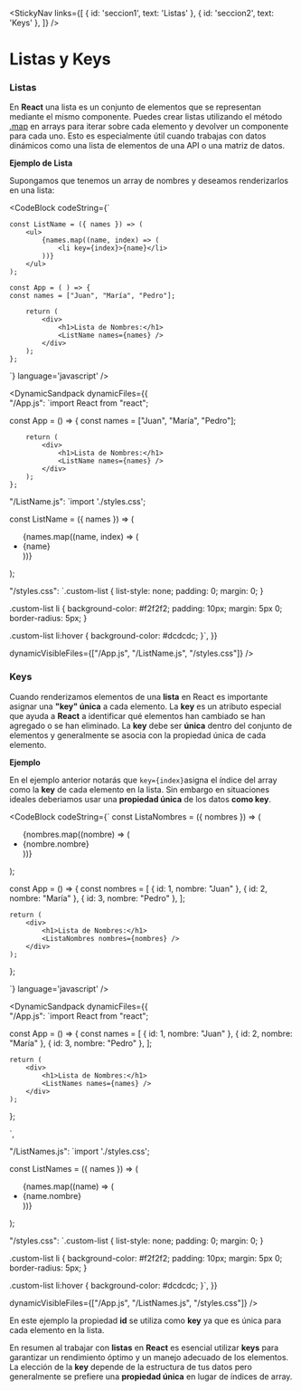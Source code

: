 
<StickyNav
  links={[
    { id: 'seccion1', text: 'Listas' },
    { id: 'seccion2', text: 'Keys' },
  ]}
/>

# Listas y Keys

<a id="seccion1"></a>
### Listas

En **React** una lista es un conjunto de elementos que se representan mediante el mismo componente. 
Puedes crear listas utilizando el método [.map](/docs/conceptos-de-javascript-10-array-methods--docs) en arrays para iterar sobre cada elemento y devolver un componente 
para cada uno. Esto es especialmente útil cuando trabajas con datos dinámicos como una lista de elementos de una API o una matriz de datos.

**Ejemplo de Lista**

Supongamos que tenemos un array de nombres y deseamos renderizarlos en una lista:

<CodeBlock
  codeString={`

    const ListName = ({ names }) => (
        <ul>
            {names.map((name, index) => (
                <li key={index}>{name}</li>
            ))}
        </ul>
    );

    const App = ( ) => {
    const names = ["Juan", "María", "Pedro"];
    
        return (
            <div>
                <h1>Lista de Nombres:</h1>
                <ListName names={names} />
            </div>
        );
    };

  `} 
  language='javascript'
/>

<DynamicSandpack
dynamicFiles={{    
"/App.js": 
`import React from "react";

const App = () => {
   const names = ["Juan", "María", "Pedro"];
    
        return (
            <div>
                <h1>Lista de Nombres:</h1>
                <ListName names={names} />
            </div>
        );
    };


"/ListName.js":
`import './styles.css';

const ListName = ({ names }) => (
        <ul className="custom-list">
            {names.map((name, index) => (
                <li key={index}>{name}</li>
            ))}
        </ul>
    );
  

"/styles.css": 
`.custom-list {
  list-style: none;
  padding: 0;
  margin: 0;
}

.custom-list li {
  background-color: #f2f2f2;
  padding: 10px;
  margin: 5px 0;
  border-radius: 5px;
}

.custom-list li:hover {
  background-color: #dcdcdc;
}`,
  }}
  
  dynamicVisibleFiles={["/App.js", "/ListName.js", "/styles.css"]}
/>

<a id="seccion2"></a>
### Keys

Cuando renderizamos elementos de una **lista** en React es importante asignar una **"key" única** a cada elemento. 
La **key** es un atributo especial que ayuda a **React** a identificar qué elementos han cambiado se han agregado o se han eliminado. 
La **key** debe ser **única** dentro del conjunto de elementos y generalmente se asocia con la propiedad única de cada elemento.

**Ejemplo**

En el ejemplo anterior notarás  que `key={index}`asigna el índice del array como la **key** de cada elemento en la lista. 
Sin embargo en situaciones ideales deberiamos usar una **propiedad única** de los datos **como key**.

<CodeBlock
  codeString={`
  const ListaNombres = ({ nombres }) => (
    <ul>
        {nombres.map((nombre) => (
        <li key={nombre.id}>{nombre.nombre}</li>
        ))}
    </ul>
  );

 const App = () => {
    const nombres = [
        { id: 1, nombre: "Juan" },
        { id: 2, nombre: "María" },
        { id: 3, nombre: "Pedro" },
    ];
    
    return (
        <div>
            <h1>Lista de Nombres:</h1>
            <ListaNombres nombres={nombres} />
        </div>
    );
  };

  `} 
  language='javascript'
/>

<DynamicSandpack
dynamicFiles={{    
"/App.js": 
`import React from "react";

const App = () => {
    const names = [
        { id: 1, nombre: "Juan" },
        { id: 2, nombre: "María" },
        { id: 3, nombre: "Pedro" },
    ];
    
    return (
        <div>
            <h1>Lista de Nombres:</h1>
            <ListNames names={names} />
        </div>
    );
};

`, 

"/ListNames.js":
`import './styles.css';

const ListNames = ({ names }) => (
    <ul className="custom-list">
        {names.map((name) => (
        <li key={name.id}>{name.nombre}</li>
        ))}
    </ul>
  );
  

  "/styles.css": 
`.custom-list {
  list-style: none;
  padding: 0;
  margin: 0;
}

.custom-list li {
  background-color: #f2f2f2;
  padding: 10px;
  margin: 5px 0;
  border-radius: 5px;
}

.custom-list li:hover {
  background-color: #dcdcdc;
}`,
  }}
  
  dynamicVisibleFiles={["/App.js", "/ListNames.js", "/styles.css"]}
/>

En este ejemplo la propiedad **id** se utiliza como **key** ya que es única para cada elemento en la lista.

En resumen al trabajar con **listas** en **React** es esencial utilizar **keys** para garantizar un rendimiento óptimo y un manejo adecuado de los elementos. 
La elección de la **key** depende de la estructura de tus datos pero generalmente se prefiere una **propiedad única** en lugar de índices de array.